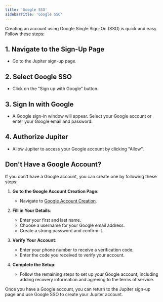 ```yaml
---
title: 'Google SSO'
sidebarTitle: 'Google SSO'
---
```


Creating an account using Google Single Sign-On (SSO) is quick and easy. Follow these steps:

## 1. Navigate to the Sign-Up Page
   - Go to the Jupiter sign-up page.

## 2. Select Google SSO
   - Click on the "Sign up with Google" button.

## 3. Sign In with Google
   - A Google sign-in window will appear. Select your Google account or enter your Google email and password.

## 4. Authorize Jupiter
   - Allow Jupiter to access your Google account by clicking "Allow".


## Don't Have a Google Account?

If you don't have a Google account, you can create one by following these steps:

1. **Go to the Google Account Creation Page**:
   - Navigate to [Google Account Creation](https://accounts.google.com/signup).

2. **Fill in Your Details**:
   - Enter your first and last name.
   - Choose a username for your Google email address.
   - Create a strong password and confirm it.

3. **Verify Your Account**:
   - Enter your phone number to receive a verification code.
   - Enter the code you received to verify your account.

4. **Complete the Setup**:
   - Follow the remaining steps to set up your Google account, including adding recovery information and agreeing to the terms of service.

Once you have a Google account, you can return to the Jupiter sign-up page and use Google SSO to create your Jupiter account.